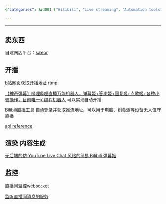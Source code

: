```yaml
---
{"categories": &id001 ["Bilibili", "Live streaming", "Automation tools", "Shop on Bilibili", "Content generation", "Monitoring", "Rendering"], "category": "Live Streaming", "date": "2022-11-04 03:24:35", "description": "This article explores various tools and techniques for automating Bilibili live streaming, including setting up an online store on the platform, strategies for starting live broadcasts, as well as options for content creation, monitoring, and rendering.", "tags": *id001, "title": "bilibili直播api 直播工具 自动直播 自动推流"}

---
```


------

## 卖东西

自建网店平台：[saleor](https://github.com/saleor/saleor)

## 开播

[b站网页获取开播地址](https://link.bilibili.com/p/center/index#/my-room/start-live) rtmp

[【神奇弹幕】哔哩哔哩直播万能机器人，弹幕姬+答谢姬+回复姬+点歌姬+各种小骚操作，目前唯一可编程机器人](https://github.com/iwxyi/Bilibili-MagicalDanmaku) 可以实现自动开播

[Bilibili直播工具](https://github.com/withsalt/BilibiliLiveTools) 自动登录并获取推流地址，可以用于电脑、树莓派等设备无人值守直播

[api reference](https://github.com/SocialSisterYi/bilibili-API-collect/blob/340646baf443db8f409d40495ce8fa363c52cbe5/live/manage.md)

## 渲染 内容生成

[无后端的仿 YouTube Live Chat 风格的简易 Bilibili 弹幕姬](https://github.com/Tsuk1ko/bilibili-live-chat)

## 监控

[直播间监控websocket](https://github.com/simon300000/bilibili-live-ws)

[监听直播间消息的服务](https://github.com/pandaGao/bilibili-live)

